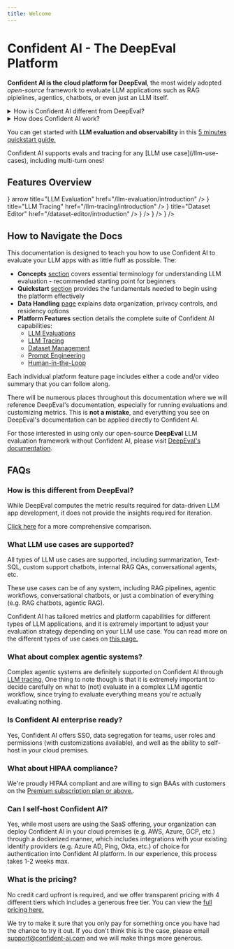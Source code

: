 ```yaml
---
title: Welcome
---
```



# Confident AI - The DeepEval Platform

**Confident AI is the cloud platform for DeepEval**, the most widely adopted _open-source_ framework to evaluate LLM applications such as RAG pipielines, agentics, chatbots, or even just an LLM itself.

<details>

<summary>How is Confident AI different from DeepEval?</summary>

While DeepEval is like Pytest for LLM apps, Confident AI is the dashboard UI for DeepEval. 

<Callout type="info">Confident AI created and maintains DeepEval.</Callout>

</details>

<details>

<summary>How does Confident AI work?</summary>

Confident AI enables organizations to iterate on LLM applications by allowing you to pick the best model and improve on different versions of your prompts through extensive [parameter insights](/llm-evaluation/evaluation-features/parameter-insights).

In a nutshell, we do this by running LLM evaluations for both:

1. **In development**, as you're building your app before deploying to production.
2. **In production**, as your app is live and real-time reporting of performance is required.

There are a dozen more features which will be shown in depth later in this documentation that compliments this evaluation workflow as LLM applications can get very complicated very quickly.

</details>

You can get started with **LLM evaluation and observability** in this [5 minutes quickstart guide.](/getting-started/setup)

<Callout type="info">
Confident AI supports evals and tracing for any [LLM use case](/llm-use-cases), including multi-turn ones!
</Callout>

## Features Overview

<Cards>
  <Cards.Card 
    icon={<FlaskConical />} 
    arrow 
    title="LLM Evaluation" 
    href="/llm-evaluation/introduction" 
  />
  <Cards.Card
    arrow
    icon={<GitBranch/>}
    title="LLM Tracing"
    href="/llm-tracing/introduction"
  />
  <Cards.Card 
    arrow 
    icon={<PenLine/>}
    title="Dataset Editor" 
    href="/dataset-editor/introduction" 
  />
  <Cards.Card 
    arrow 
    title="Prompt Studio" 
    href="/prompt-management/introduction" 
    icon={<MessageSquareText/>}
  />
  <Cards.Card
    arrow
    title="Human-in-the-Loop"
    href="/human-in-the-loop/introduction"
    icon={<User/>}
  />
  <Cards.Card 
    arrow 
    title="Red Teaming" 
    href="/llm-red-teaming" 
    icon={<ShieldAlert/>}
  />
</Cards>

## How to Navigate the Docs

This documentation is designed to teach you how to use Confident AI to evaluate your LLM apps with as little fluff as possible. The:

- **Concepts** [section](/concepts/test-cases) covers essential terminology for understanding LLM evaluation - recommended starting point for beginners
- **Quickstart** [section](/getting-started/setup) provides the fundamentals needed to begin using the platform effectively
- **Data Handling** [page](/data-handling) explains data organization, privacy controls, and residency options
- **Platform Features** section details the complete suite of Confident AI capabilities:
  - [LLM Evaluations](/llm-evaluation/introduction)
  - [LLM Tracing](/llm-tracing/introduction)
  - [Dataset Management](/dataset-editor/introduction)
  - [Prompt Engineering](/prompt-management/introduction)
  - [Human-in-the-Loop](/human-in-the-loop/introduction)

<Callout>
  Each individual platform feature page includes either a code and/or video
  summary that you can follow along.
</Callout>

There will be numerous places throughout this documentation where we will reference DeepEval's documentation, especially for running evaluations and customizing metrics. This is **not a mistake**, and everything you see on DeepEval's documentation can be applied directly to Confident AI.

For those interested in using only our open-source **DeepEval** LLM evaluation framework without Confident AI, please visit [DeepEval's documentation](https://deepeval.com).

## FAQs

### How is this different from DeepEval?

While DeepEval computes the metric results required for data-driven LLM app development, it does not provide the insights required for iteration.

[Click here](/why-confident-ai#deepeval-vs-confident-ai) for a more comprehensive comparison.

### What LLM use cases are supported?

All types of LLM use cases are supported, including summarization, Text-SQL, custom support chatbots, internal RAG QAs, conversational agents, etc.

These use cases can be of any system, including RAG pipelines, agentic workflows, conversational chatbots, or just a combination of everything (e.g. RAG chatbots, agentic RAG).

Confident AI has tailored metrics and platform capabilities for different types of LLM applications, and it is extremely important to adjust your evaluation strategy depending on your LLM use case. You can read more on the different types of use cases on [this page.](/llm-use-cases)

### What about complex agentic systems?

Complex agentic systems are definitely supported on Confident AI through [LLM tracing.](/llm-tracing/introduction) One thing to note though is that it is extremely important to decide carefully on what to (not) evaluate in a complex LLM agentic workflow, since trying to evaluate everything means you're actually evaluating nothing.

### Is Confident AI enterprise ready?

Yes, Confident AI offers SSO, data segregation for teams, user roles and permissions (with customizations available), and well as the ability to self-host in your cloud premises.

### What about HIPAA compliance?

We're proudly HIPAA compliant and are willing to sign BAAs with customers on the [Premium subscription plan or above.](https://confident-ai.com/pricing).

### Can I self-host Confident AI?

Yes, while most users are using the SaaS offering, your organization can deploy Confident AI in your cloud premises (e.g. AWS, Azure, GCP, etc.) through a dockerized manner, which includes integrations with your existing identify providers (e.g. Azure AD, Ping, Okta, etc.) of choice for authentication into Confident AI platform. In our experience, this process takes 1-2 weeks max.

### What is the pricing?

No credit card upfront is required, and we offer transparent pricing with 4 different tiers which includes a generous free tier. You can view the [full pricing here.](https://confident-ai.com/pricing)

We try to make it sure that you only pay for something once you have had the chance to try it out. If you don't think this is the case, please email support@confident-ai.com and we will make things more generous.
